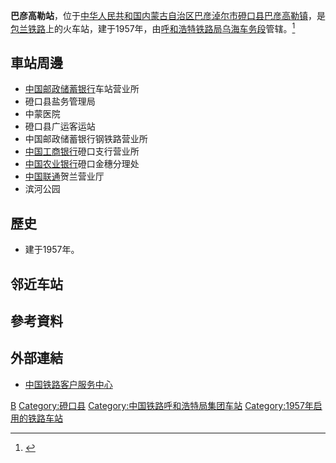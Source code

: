 {{noteTA
|1=zh-cn:始发车次; zh-hk:列車班次;
|2=zh-cn:车次; zh-hk:班次;
}}
{{Distinguish|巴彦郭勒站}}
{{Infobox China railway station
|车站名称 = 巴彦高勒站
|图片 = 
|图片介绍 = 
|其他名称 = 
|车站拼音 = Bayangaole 
|英文名称 = Bayangaole Railway Station
|车站代码 = 14690<ref>{{cite book|title=中华人民共和国铁路车站代码（GB/T 10302-2010）|publisher=中国标准出版社|year=2010|isbn=155066140495|ignore-isbn-error=true|pages=2}}</ref>
|电报码 = BAC
|拼音码 = BYL
|车站类型 = 
|技术性质 = 
|业务性质 = 
|始建时间 = 
|开通运营 = 
|车站地址 = [[内蒙古自治区|内蒙古自治区]][[巴彦淖尔市|巴彦淖尔市]][[磴口县|磴口县]][[巴彦高勒镇_(磴口县)|巴彦高勒镇]]
|坐标 = {{coord|40.3329726|N|107.0215955|E|display=inline,title}}
|归属 = [[呼和浩特铁路局|呼和浩特铁路局]][[乌海车务段|乌海车务段]]<ref>{{cite news|author=李伟|url=http://media.workercn.cn/sites/media/grrb/2016_02/24/GR0707.htm|title=27年坚守客运一线的“女汉子”|work=[[工人日报|工人日报]]|date=2016-02-24|accessdate=2016-07-17|archive-date=2016-08-17|archive-url=https://web.archive.org/web/20160817100924/http://media.workercn.cn/sites/media/grrb/2016_02/24/GR0707.htm|dead-url=no}}</ref>
|线路 = [[包兰铁路|包兰铁路]]
|车站等级 = [[三等站_(中铁)|三等站]]
|使用状态 = 运营中
|股道数目 = 
|正线 = 
|到发线 = 
|其它线 = 
|月台数目 = 
|侧式站台 = 
|岛式站台 = 
|站台面 = 
|网站 = 
|站线配置图 = 
}}
'''巴彦高勒站'''，位于[[中华人民共和国|中华人民共和国]][[内蒙古自治区|内蒙古自治区]][[巴彦淖尔市|巴彦淖尔市]][[磴口县|磴口县]][[巴彦高勒镇_(磴口县)|巴彦高勒镇]]，是[[包兰铁路|包兰铁路]]上的火车站，建于1957年，由[[呼和浩特铁路局|呼和浩特铁路局]][[乌海车务段|乌海车务段]]管辖。<ref>{{Cite web |url=http://search.huochepiao.com/huochezhan/jieshao/740.htm |title=巴彦高勒火车站介绍 |accessdate=2018-02-05 |archive-date=2018-02-05 |archive-url=https://web.archive.org/web/20180205184548/http://search.huochepiao.com/huochezhan/jieshao/740.htm |dead-url=no }}</ref>
==車站周邊==
* [[中国邮政储蓄银行|中国邮政储蓄银行]]车站营业所
* 磴口县盐务管理局
* 中蒙医院
* 磴口县广运客运站
* 中国邮政储蓄银行钢铁路营业所
* [[中国工商银行|中国工商银行]]磴口支行营业所
* [[中国农业银行|中国农业银行]]磴口金穗分理处
* [[中国联通|中国联通]]贺兰营业厅
* 滨河公园

==歷史==
* 建于1957年。
== 邻近车站 ==
{{start rail box|[[File:China_Railways.svg|16px]] [[中国铁路|中国铁路]]}}
{{s-inop|[[头道桥站|头道桥站]]<br /><small><s>''[[黄羊站|黄羊站]]''</s>、<s>''[[补隆淖站|补隆淖站]]''</s>、<s>''[[黄土档站|黄土档站]]''</s>(已撤销)</small>|{{站|包头}}方向}}
{{s-line|[[包兰铁路|包兰铁路]]<br />← 31km 巴彦高勒站 8km →{{0}}}}
{{s-inop|[[杭锦旗站|杭锦旗站]]|{{站|兰州}}方向}}
{{end box}}
==參考資料==
{{reflist}}
==外部連結==
* [http://www.12306.cn/mormhweb/ 中国铁路客户服务中心] {{Wayback|url=http://www.12306.cn/mormhweb/ |date=20180205163941 }}
{{包兰铁路}}
[[Category:巴彦淖尔市铁路车站|B]]
[[Category:磴口县|Category:磴口县]]
[[Category:中国铁路呼和浩特局集团车站|Category:中国铁路呼和浩特局集团车站]]
[[Category:1957年启用的铁路车站|Category:1957年启用的铁路车站]]